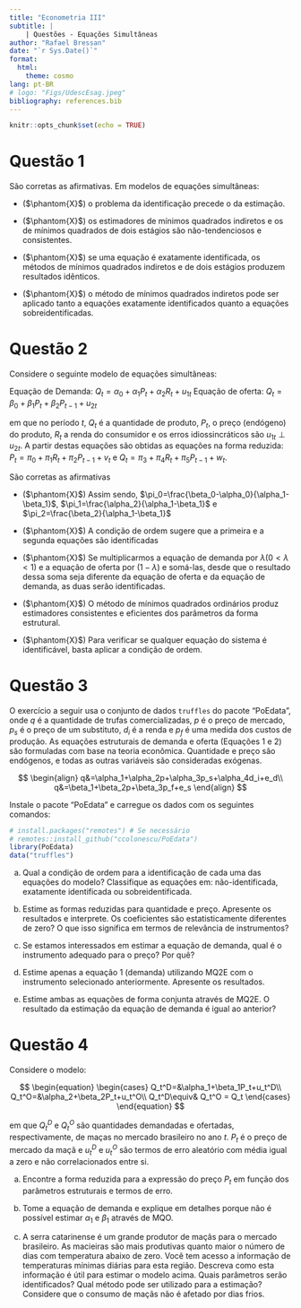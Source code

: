 ```yaml
---
title: "Econometria III"
subtitle: |
    | Questões - Equações Simultâneas
author: "Rafael Bressan"
date: "`r Sys.Date()`"
format: 
  html:
    theme: cosmo
lang: pt-BR
# logo: "Figs/UdescEsag.jpeg"
bibliography: references.bib
---
```


```r
knitr::opts_chunk$set(echo = TRUE)
```


# Questão 1

São corretas as afirmativas. Em modelos de equações simultâneas:

- ($\phantom{X}$) o problema da identificação precede o da estimação.

- ($\phantom{X}$) os estimadores de mínimos quadrados indiretos e os de mínimos quadrados de dois estágios são não-tendenciosos e consistentes.

- ($\phantom{X}$) se uma equação é exatamente identificada, os métodos de mínimos quadrados indiretos e de dois estágios produzem resultados idênticos.

- ($\phantom{X}$) o método de mínimos quadrados indiretos pode ser aplicado tanto a equações exatamente identificados quanto a equações sobreidentificadas.


# Questão 2

Considere o seguinte modelo de equações simultâneas:

Equação de Demanda: $Q_t = \alpha_0 + \alpha_1 P_t + \alpha_2 R_t + u_{1t}$
Equação de oferta: $Q_t = \beta_0 + \beta_1 P_t + \beta_2 P_{t-1} + u_{2t}$

em que no período $t$, $Q_t$ é a quantidade de produto, $P_t$, o preço (endógeno) do produto, $R_t$  a renda do consumidor e os erros idiossincráticos são $u_{1t}\perp u_{2t}$. A partir destas equações são obtidas as equações na forma reduzida: $P_t = \pi_0 + \pi_1 R_t + \pi_2 P_{t-1} + v_t$ e $Q_t = \pi_3 + \pi_4 R_t + \pi_5 P_{t-1} +w_t$.

São corretas as afirmativas

- ($\phantom{X}$) Assim sendo, $\pi_0=\frac{\beta_0-\alpha_0}{\alpha_1-\beta_1}$, $\pi_1=\frac{\alpha_2}{\alpha_1-\beta_1}$ e $\pi_2=\frac{\beta_2}{\alpha_1-\beta_1}$

- ($\phantom{X}$) A condição de ordem sugere que a primeira e a segunda equações são identificadas

- ($\phantom{X}$) Se multiplicarmos a equação de demanda por $\lambda (0 < \lambda < 1)$ e a equação de oferta por $(1- \lambda)$ e somá-las, desde que o resultado dessa soma seja diferente da equação de oferta e da equação de demanda, as duas serão identificadas.

- ($\phantom{X}$) O método de mínimos quadrados ordinários produz estimadores consistentes e eficientes dos parâmetros da forma estrutural.

- ($\phantom{X}$) Para verificar se qualquer equação do sistema é identificável, basta aplicar a condição de ordem.


# Questão 3

O exercício a seguir usa o conjunto de dados `truffles` do pacote "PoEdata", onde $q$ é a quantidade de trufas comercializadas, $p$ é o preço de mercado, $p_s$ é o preço de um substituto, $d_i$ é a renda e $p_f$ é uma medida dos custos de produção. As equações estruturais de demanda e oferta (Equações 1 e 2) são formuladas com base na teoria econômica. Quantidade e preço são endógenos, e todas as outras variáveis são consideradas exógenas.

$$
\begin{align}
q&=\alpha_1+\alpha_2p+\alpha_3p_s+\alpha_4d_i+e_d\\
q&=\beta_1+\beta_2p+\beta_3p_f+e_s
\end{align}
$$

Instale o pacote "PoEdata" e carregue os dados com os seguintes comandos:

```r
# install.packages("remotes") # Se necessário
# remotes::install_github("ccolonescu/PoEdata")
library(PoEdata)
data("truffles")
```

a) Qual a condição de ordem para a identificação de cada uma das equações do modelo? Classifique as equações em: não-identificada, exatamente identificada ou sobreidentificada.


b) Estime as formas reduzidas para quantidade e preço. Apresente os resultados e interprete. Os coeficientes são estatisticamente diferentes de zero? O que isso significa em termos de relevância de instrumentos?


c) Se estamos interessados em estimar a equação de demanda, qual é o instrumento adequado para o preço? Por quê?

d) Estime apenas a equação 1 (demanda) utilizando MQ2E com o instrumento selecionado anteriormente. Apresente os resultados.

e) Estime ambas as equações de forma conjunta através de MQ2E. O resultado da estimação da equação de demanda é igual ao anterior?


# Questão 4

Considere o modelo:

$$
\begin{equation}
\begin{cases}
Q_t^D=&\alpha_1+\beta_1P_t+u_t^D\\
Q_t^O=&\alpha_2+\beta_2P_t+u_t^O\\
Q_t^D\equiv& Q_t^O = Q_t
\end{cases}
\end{equation}
$$

em que $Q_t^D$ e $Q_t^O$ são quantidades demandadas e ofertadas, respectivamente, de maças no mercado brasileiro no ano $t$. $P_t$ é o preço de mercado da maçã e $u_t^D$ e  $u_t^O$ são termos de erro aleatório com média igual a zero e não correlacionados entre si.

a) Encontre a forma reduzida para a expressão do preço $P_t$ em função dos parâmetros estruturais e termos de erro.

b) Tome a equação de demanda e explique em detalhes porque não é possível estimar $\alpha_1$ e $\beta_1$ através de MQO.

c) A serra catarinense é um grande produtor de maçãs para o mercado brasileiro. As macieiras são mais produtivas quanto maior o número de dias com temperatura abaixo de zero. Você tem acesso a informação de temperaturas mínimas diárias para esta região. Descreva como esta informação é útil para estimar o modelo acima. Quais parâmetros serão identificados? Qual método pode ser utilizado para a estimação? Considere que o consumo de maçãs não é afetado por dias frios.

